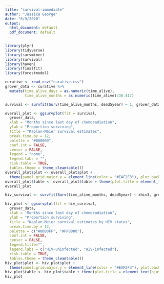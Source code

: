 ```yaml
---
title: "survival-immediate"
author: "Jessica George"
date: "6/9/2020"
output:
  html_document: default
  pdf_document: default
---
```


```r
library(plyr)
library(tidyverse)
library(survminer)
library(survival)
library(haven)
library(finalfit)
library(forestmodel)
```

```r
curative <- read_csv("curative.csv")
grover_data <- curative %>% 
  mutate(time_alive_days = as.numeric(time_alive),
         time_alive_months = as.numeric(time_alive)/30.417)
```

```r
survival <- survfit(Surv(time_alive_months, dead5year) ~ 1, grover_data)

overall_plot <- ggsurvplot(fit = survival,
  grover_data,
  xlab = "Months since last day of chemoradiation", 
  ylab = "Proportion surviving",
  title = "Kaplan-Meier survival estimates",
  break.time.by = 12,
  palette = "#000000",
  conf.int = FALSE,
  censor = FALSE,
  legend = "none",
  legend.labs = "",
  risk.table = TRUE,
  tables.theme = theme_cleantable())
overall_plot$plot <- overall_plot$plot +
  theme(panel.grid.major.y = element_line(color = "#EAF2F3"), plot.background = element_rect(fill = "#EAF2F3"), plot.title = element_text(hjust = 0.5), plot.margin = unit(c(0.25, 1, 0.25, 2.5), "cm"))
overall_plot$table <- overall_plot$table + theme(plot.title = element_text(hjust = -0.42), plot.background = element_rect(fill = "#EAF2F3"), panel.background = element_rect(fill = "#EAF2F3"), plot.margin = unit(c(0.5, 1, 1.5, 2.5), "cm")) 
overall_plot

hiv_survival <- survfit(Surv(time_alive_months, dead5year) ~ xhiv3, grover_data)

hiv_plot <- ggsurvplot(fit = hiv_survival,
  grover_data,
  xlab = "Months since last day of chemoradiation", 
  ylab = "Proportion surviving",
  title = "Kaplan-Meier survival estimates by HIV status",
  break.time.by = 12,
  palette = c("#0000FF", "#FF0000"),
  conf.int = FALSE,
  censor = FALSE,
  legend.title="",
  legend.labs = c("HIV-uninfected", "HIV-infected"),
  risk.table = TRUE,
  tables.theme = theme_cleantable())
hiv_plot$plot <- hiv_plot$plot +
  theme(panel.grid.major.y = element_line(color = "#EAF2F3"), plot.background = element_rect(fill = "#EAF2F3"), plot.title = element_text(hjust = 0.5), plot.margin = unit(c(0.2, 1, 0.2, 2.5), "cm"))
hiv_plot$table <- hiv_plot$table + theme(plot.title = element_text(hjust = -0.55), plot.background = element_rect(fill = "#EAF2F3"), panel.background = element_rect(fill = "#EAF2F3"), plot.margin = unit(c(0.5, 1, 0.5, 2.5), "cm"))
hiv_plot
```

